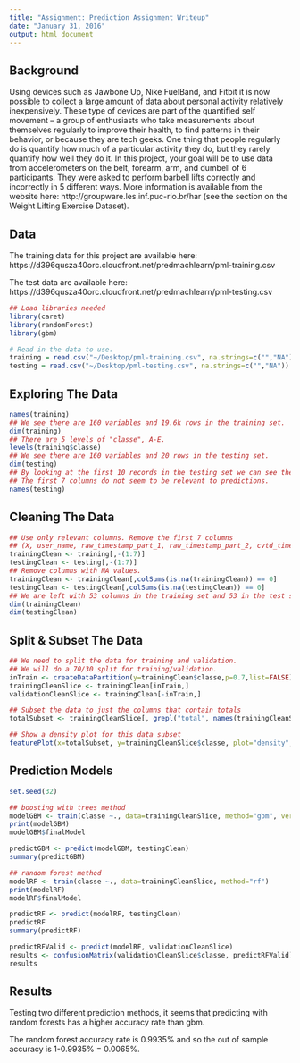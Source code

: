 ```yaml
---
title: "Assignment: Prediction Assignment Writeup"
date: "January 31, 2016"
output: html_document
---
```


## Background

Using devices such as Jawbone Up, Nike FuelBand, and Fitbit it is now possible to collect a large amount of data about personal activity relatively inexpensively. These type of devices are part of the quantified self movement – a group of enthusiasts who take measurements about themselves regularly to improve their health, to find patterns in their behavior, or because they are tech geeks. One thing that people regularly do is quantify how much of a particular activity they do, but they rarely quantify how well they do it. In this project, your goal will be to use data from accelerometers on the belt, forearm, arm, and dumbell of 6 participants. They were asked to perform barbell lifts correctly and incorrectly in 5 different ways. More information is available from the website here: http://groupware.les.inf.puc-rio.br/har (see the section on the Weight Lifting Exercise Dataset).

## Data
The training data for this project are available here: https://d396qusza40orc.cloudfront.net/predmachlearn/pml-training.csv

The test data are available here: https://d396qusza40orc.cloudfront.net/predmachlearn/pml-testing.csv

```r
## Load libraries needed
library(caret)
library(randomForest)
library(gbm)

# Read in the data to use. 
training = read.csv("~/Desktop/pml-training.csv", na.strings=c("","NA"))
testing = read.csv("~/Desktop/pml-testing.csv", na.strings=c("","NA"))
```

## Exploring The Data
```r
names(training)
## We see there are 160 variables and 19.6k rows in the training set.
dim(training)
## There are 5 levels of "classe", A-E.
levels(training$classe)
## We see there are 160 variables and 20 rows in the testing set.
dim(testing)
## By looking at the first 10 records in the testing set we can see there are a lot of NA values.
## The first 7 columns do not seem to be relevant to predictions.
names(testing)
```

## Cleaning The Data 
```r
## Use only relevant columns. Remove the first 7 columns 
## (X, user_name, raw_timestamp_part_1, raw_timestamp_part_2, cvtd_timestamp, new_window, num_window)
trainingClean <- training[,-(1:7)]
testingClean <- testing[,-(1:7)]
## Remove columns with NA values.
trainingClean <- trainingClean[,colSums(is.na(trainingClean)) == 0]
testingClean <- testingClean[,colSums(is.na(testingClean)) == 0]
## We are left with 53 columns in the training set and 53 in the test set.
dim(trainingClean)
dim(testingClean)
```
## Split & Subset The Data
```r
## We need to split the data for training and validation. 
## We will do a 70/30 split for training/validation.
inTrain <- createDataPartition(y=trainingClean$classe,p=0.7,list=FALSE)
trainingCleanSlice <- trainingClean[inTrain,]
validationCleanSlice <- trainingClean[-inTrain,]

## Subset the data to just the columns that contain totals
totalSubset <- trainingCleanSlice[, grepl("total", names(trainingCleanSlice))]

## Show a density plot for this data subset
featurePlot(x=totalSubset, y=trainingCleanSlice$classe, plot="density", scales=list(x=list(relation="free"), y=list(relation="free")), auto.key=list(columns=5))
```

## Prediction Models
```r
set.seed(32)

## boosting with trees method
modelGBM <- train(classe ~., data=trainingCleanSlice, method="gbm", verbose=FALSE)
print(modelGBM)
modelGBM$finalModel

predictGBM <- predict(modelGBM, testingClean)
summary(predictGBM)

## random forest method
modelRF <- train(classe ~., data=trainingCleanSlice, method="rf")
print(modelRF)
modelRF$finalModel

predictRF <- predict(modelRF, testingClean)
predictRF
summary(predictRF)

predictRFValid <- predict(modelRF, validationCleanSlice)
results <- confusionMatrix(validationCleanSlice$classe, predictRFValid)
results
```
## Results
Testing two different prediction methods, it seems that predicting with random forests has a higher accuracy rate than gbm.  

The random forest accuracy rate is 0.9935% and so the out of sample accuracy is 1-0.9935% = 0.0065%.
